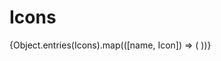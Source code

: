 

<Meta title="System/Icons" />

# Icons

<IconGallery>
  {Object.entries(Icons).map(([name, Icon]) => (
    <IconItem name={name}>
      <Icon />
    </IconItem>
  ))}
</IconGallery>

[//]: # 'https://storybook.js.org/docs/api/doc-block-icongallery'
